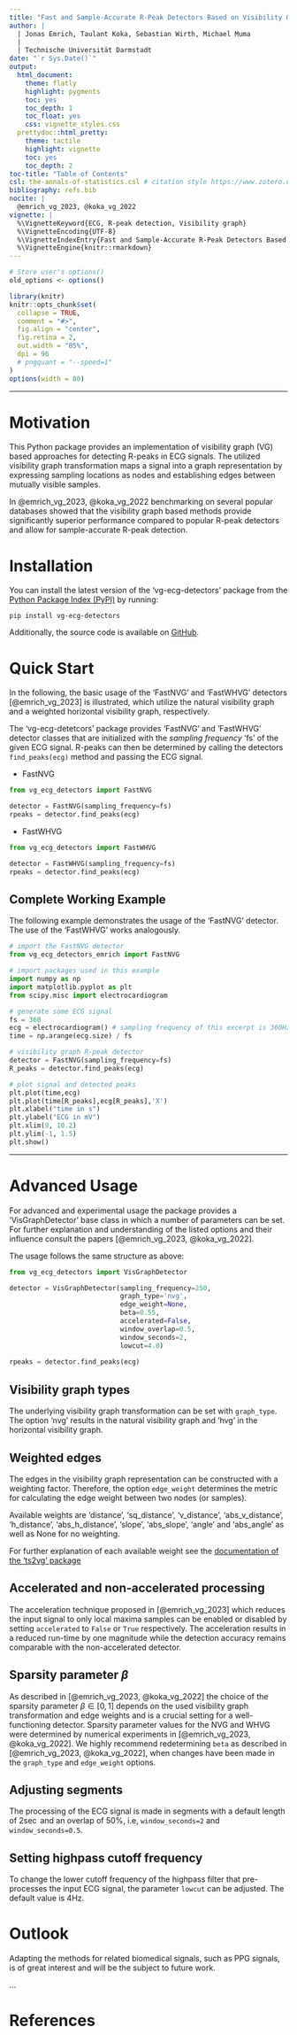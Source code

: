 ```yaml
---
title: "Fast and Sample-Accurate R-Peak Detectors Based on Visibility Graphs"
author: |
  | Jonas Emrich, Taulant Koka, Sebastian Wirth, Michael Muma
  |
  | Technische Universität Darmstadt
date: "`r Sys.Date()`"
output:
  html_document: 
    theme: flatly
    highlight: pygments
    toc: yes
    toc_depth: 1
    toc_float: yes
    css: vignette_styles.css
  prettydoc::html_pretty:
    theme: tactile
    highlight: vignette
    toc: yes
    toc_depth: 2
toc-title: "Table of Contents"    
csl: the-annals-of-statistics.csl # citation style https://www.zotero.org/styles
bibliography: refs.bib
nocite: |
  @emrich_vg_2023, @koka_vg_2022
vignette: |
  %\VignetteKeyword{ECG, R-peak detection, Visibility graph}
  %\VignetteEncoding{UTF-8}
  %\VignetteIndexEntry{Fast and Sample-Accurate R-Peak Detectors Based on Visibility Graphs}
  %\VignetteEngine{knitr::rmarkdown}
---
```


```r
# Store user's options()
old_options <- options()

library(knitr)
knitr::opts_chunk$set(
  collapse = TRUE,
  comment = "#>",
  fig.align = "center",
  fig.retina = 2,
  out.width = "85%",
  dpi = 96
  # pngquant = "--speed=1"
)
options(width = 80)
```

------------------------------------------------------------------------

# Motivation

This Python package provides an implementation of visibility graph (VG) based approaches for detecting R-peaks in ECG signals. The utilized visibility graph transformation maps a signal into a graph representation by expressing sampling locations as nodes and establishing edges between mutually visible samples.

In @emrich_vg_2023, @koka_vg_2022 benchmarking on several popular databases showed that the visibility graph based methods provide significantly superior performance compared to popular R-peak detectors and allow for sample-accurate R-peak detection.

# Installation

You can install the latest version of the 'vg-ecg-detectors' package from the [Python Package Index (PyPI)](https://pypi.org/project/vg-ecg-detectors/) by running:

```         
pip install vg-ecg-detectors
```

Additionally, the source code is available on [GitHub](https://github.com/JonasEmrich/vg-ecg-detectors).

# Quick Start

In the following, the basic usage of the 'FastNVG' and 'FastWHVG' detectors [@emrich_vg_2023] is illustrated, which utilize the natural visibility graph and a weighted horizontal visibility graph, respectively.

The 'vg-ecg-detetcors' package provides 'FastNVG' and 'FastWHVG' detector classes that are initialized with the *sampling frequency* 'fs' of the given ECG signal. R-peaks can then be determined by calling the detectors `find_peaks(ecg)` method and passing the ECG signal.

-   FastNVG

```python
from vg_ecg_detectors import FastNVG

detector = FastNVG(sampling_frequency=fs)
rpeaks = detector.find_peaks(ecg)
```

-   FastWHVG

```python
from vg_ecg_detectors import FastWHVG

detector = FastWHVG(sampling_frequency=fs)
rpeaks = detector.find_peaks(ecg)
```

## Complete Working Example

The following example demonstrates the usage of the 'FastNVG' detector. The use of the 'FastWHVG' works analogously.

```python
# import the FastNVG detector
from vg_ecg_detectors_emrich import FastNVG

# import packages used in this example
import numpy as np
import matplotlib.pyplot as plt
from scipy.misc import electrocardiogram

# generate some ECG signal
fs = 360
ecg = electrocardiogram() # sampling frequency of this excerpt is 360Hz
time = np.arange(ecg.size) / fs

# visibility graph R-peak detector
detector = FastNVG(sampling_frequency=fs)
R_peaks = detector.find_peaks(ecg)

# plot signal and detected peaks
plt.plot(time,ecg)
plt.plot(time[R_peaks],ecg[R_peaks],'X')
plt.xlabel("time in s")
plt.ylabel("ECG in mV")
plt.xlim(9, 10.2)
plt.ylim(-1, 1.5)
plt.show()
```

------------------------------------------------------------------------

# Advanced Usage

For advanced and experimental usage the package provides a 'VisGraphDetector' base class in which a number of parameters can be set. For further explanation and understanding of the listed options and their influence consult the papers [@emrich_vg_2023, @koka_vg_2022].

The usage follows the same structure as above:

```python
from vg_ecg_detectors import VisGraphDetector

detector = VisGraphDetector(sampling_frequency=250,
                            graph_type='nvg',
                            edge_weight=None,
                            beta=0.55,
                            accelerated=False,
                            window_overlap=0.5,
                            window_seconds=2,
                            lowcut=4.0)
                            
rpeaks = detector.find_peaks(ecg)
```

## Visibility graph types

The underlying visibility graph transformation can be set with `graph_type`. The option 'nvg' results in the natural visibility graph and 'hvg' in the horizontal visibility graph.

## Weighted edges

The edges in the visibility graph representation can be constructed with a weighting factor. Therefore, the option `edge_weight` determines the metric for calculating the edge weight between two nodes (or samples).

Available weights are 'distance', 'sq_distance', 'v_distance', 'abs_v\_distance', 'h_distance', 'abs_h\_distance', 'slope', 'abs_slope', 'angle' and 'abs_angle' as well as None for no weighting.

For further explanation of each available weight see the [documentation of the 'ts2vg' package](https://cbergillos.com/ts2vg/api/graph_options.html#weighted-graphs)

## Accelerated and non-accelerated processing

The acceleration technique proposed in [@emrich_vg_2023] which reduces the input signal to only local maxima samples can be enabled or disabled by setting `accelerated` to `False` or `True` respectively. The acceleration results in a reduced run-time by one magnitude while the detection accuracy remains comparable with the non-accelerated detector.

## Sparsity parameter $\beta$

As described in [@emrich_vg_2023, @koka_vg_2022] the choice of the sparsity parameter $\beta \in [0, 1]$ depends on the used visibility graph transformation and edge weights and is a crucial setting for a well-functioning detector. Sparsity parameter values for the NVG and WHVG were determined by numerical experiments in [@emrich_vg_2023, @koka_vg_2022]. We highly recommend redetermining `beta` as described in [@emrich_vg_2023, @koka_vg_2022], when changes have been made in the `graph_type` and `edge_weight` options.

## Adjusting segments

The processing of the ECG signal is made in segments with a default length of $2 \sec$ and an overlap of $50\%$, i.e, `window_seconds=2` and `window_seconds=0.5`.

## Setting highpass cutoff frequency

To change the lower cutoff frequency of the highpass filter that pre-processes the input ECG signal, the parameter `lowcut` can be adjusted. The default value is $4 \mathrm{Hz}$.

# Outlook

Adapting the methods for related biomedical signals, such as PPG signals, is of great interest and will be the subject to future work.

...

# References {.unnumbered}

<!-- <div class="tocify-extend-page" data-unique="tocify-extend-page" style="height: 0px;"></div> -->
